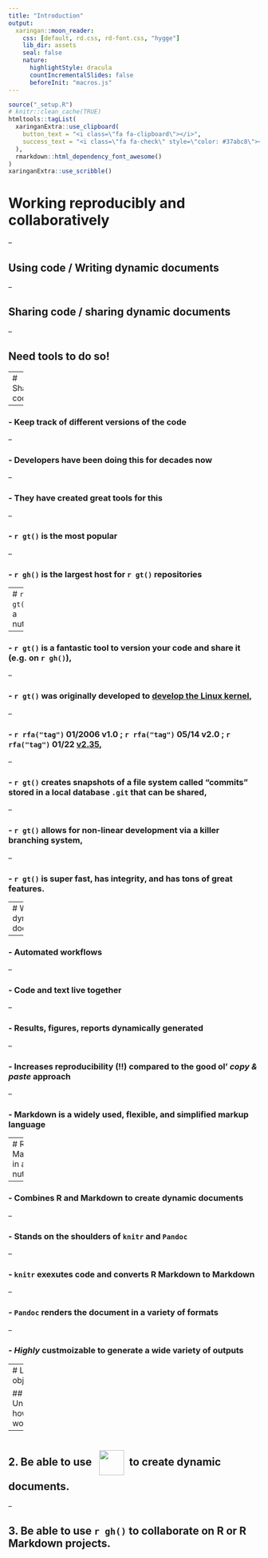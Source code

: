```yaml
---
title: "Introduction"
output:
  xaringan::moon_reader:
    css: [default, rd.css, rd-font.css, "hygge"]
    lib_dir: assets
    seal: false
    nature:
      highlightStyle: dracula
      countIncrementalSlides: false
      beforeInit: "macros.js"
---
```


```r
source("_setup.R")
# knitr::clean_cache(TRUE)
htmltools::tagList(
  xaringanExtra::use_clipboard(
    button_text = "<i class=\"fa fa-clipboard\"></i>",
    success_text = "<i class=\"fa fa-check\" style=\"color: #37abc8\"></i>",
  ),
  rmarkdown::html_dependency_font_awesome()
)
xaringanExtra::use_scribble()
```

# Working reproducibly and collaboratively

--

## Using code / Writing dynamic documents

--

## Sharing code / sharing dynamic documents


--

## Need tools to do so!



---
# Sharing code

--

### - Keep track of different versions of the code

--

### - Developers have been doing this for decades now

--

### - They have created great tools for this

--

### - `r gt()` is the most popular

--

### - `r gh()` is the largest host for `r gt()` repositories



---
# `r gt()` in a nutshell 


--

### - `r gt()` is a fantastic tool to version your code and share it (e.g. on `r gh()`),

--

### - `r gt()` was originally developed to [develop the Linux kernel](https://github.com/torvalds/linux),

--

### - `r rfa("tag")` 01/2006 v1.0 ; `r rfa("tag")` 05/14 v2.0 ; `r rfa("tag")` 01/22 [v2.35](https://github.blog/2022-01-24-highlights-from-git-2-35/),

--

### - `r gt()` creates snapshots of a file system called "commits" stored in a local database `.git` that can be shared,

--

### - `r gt()` allows for non-linear development via a killer branching system,

--

### - `r gt()` is super fast, has integrity, and has tons of great features.


---
# Writing dynamic documents

--

### - Automated workflows 

--

### - Code and text live together 

--

### - Results, figures, reports dynamically generated

--

### - Increases reproducibility (!!) compared to the good ol' *copy & paste* approach

--

### - Markdown is a widely used, flexible, and simplified markup language


---
# R Markdown in a nutshell 

--

### - Combines R and Markdown to create dynamic documents

--

### - Stands on the shoulders of `knitr` and `Pandoc`

--

### - `knitr` exexutes code and converts R Markdown to Markdown

--

### - `Pandoc` renders the document in a variety of formats

--

### - *Highly* custmoizable to generate a wide variety of outputs


---
# Learning objectives


## 1. Understand how `r gt()` works.

--

## 2. Be able to use [<img src="https://raw.githubusercontent.com/rstudio/rmarkdown/main/man/figures/logo.png" style="vertical-align: middle;margin:10px" width="50px"></img>](https://rmarkdown.rstudio.com/)to create dynamic documents.


--

## 3. Be able to use `r gh()` to collaborate on R or R Markdown projects.



